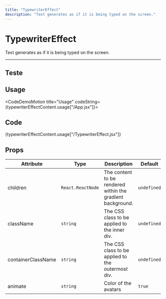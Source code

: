 ```yaml
---
title: "TypewriterEffect"
description: "Text generates as if it is being typed on the screen."
---
```



# TypewriterEffect

Text generates as if it is being typed on the screen.

---

## Teste

<ComponentPreview name="typewriter-effect-demo" />

## Usage

<CodeDemoMotion title="Usage" codeString={typewriterEffectContent.usage["/App.jsx"]}>
  <TypewriterEffectDemo />
</CodeDemoMotion>

## Code

<CodeTest className="jsx">
  {typewriterEffectContent.usage["/TypewriterEffect.jsx"]}
</CodeTest>

## Props

| Attribute          | Type              | Description                                                | Default     |
| ------------------ | ----------------- | ---------------------------------------------------------- | ----------- |
| children           | `React.ReactNode` | The content to be rendered within the gradient background. | `undefined` |
| className          | `string`          | The CSS class to be applied to the inner div.              | `undefined` |
| containerClassName | `string`          | The CSS class to be applied to the outermost div.          | `undefined` |
| animate            | `string`          | Color of the avatars                                       | `true`      |
```
